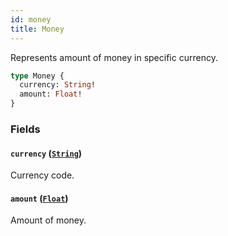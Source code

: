 ```yaml
---
id: money
title: Money
---
```



Represents amount of money in specific currency.

```graphql
type Money {
  currency: String!
  amount: Float!
}
```


### Fields

#### `currency` ([`String`](../../../developer/api-reference/scalars/string))

Currency code.


#### `amount` ([`Float`](../../../developer/api-reference/scalars/float))

Amount of money.




